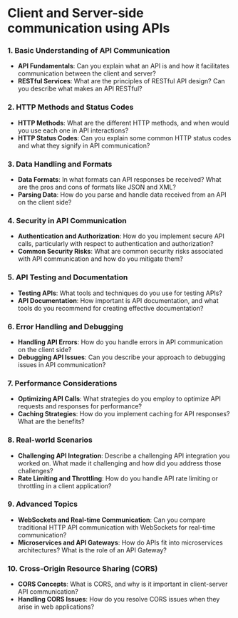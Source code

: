 # Client and Server-side communication using APIs

### 1. Basic Understanding of API Communication

- **API Fundamentals**: Can you explain what an API is and how it facilitates communication between the client and server?
- **RESTful Services**: What are the principles of RESTful API design? Can you describe what makes an API RESTful?

### 2. HTTP Methods and Status Codes

- **HTTP Methods**: What are the different HTTP methods, and when would you use each one in API interactions?
- **HTTP Status Codes**: Can you explain some common HTTP status codes and what they signify in API communication?

### 3. Data Handling and Formats

- **Data Formats**: In what formats can API responses be received? What are the pros and cons of formats like JSON and XML?
- **Parsing Data**: How do you parse and handle data received from an API on the client side?

### 4. Security in API Communication

- **Authentication and Authorization**: How do you implement secure API calls, particularly with respect to authentication and authorization?
- **Common Security Risks**: What are common security risks associated with API communication and how do you mitigate them?

### 5. API Testing and Documentation

- **Testing APIs**: What tools and techniques do you use for testing APIs?
- **API Documentation**: How important is API documentation, and what tools do you recommend for creating effective documentation?

### 6. Error Handling and Debugging

- **Handling API Errors**: How do you handle errors in API communication on the client side?
- **Debugging API Issues**: Can you describe your approach to debugging issues in API communication?

### 7. Performance Considerations

- **Optimizing API Calls**: What strategies do you employ to optimize API requests and responses for performance?
- **Caching Strategies**: How do you implement caching for API responses? What are the benefits?

### 8. Real-world Scenarios

- **Challenging API Integration**: Describe a challenging API integration you worked on. What made it challenging and how did you address those challenges?
- **Rate Limiting and Throttling**: How do you handle API rate limiting or throttling in a client application?

### 9. Advanced Topics

- **WebSockets and Real-time Communication**: Can you compare traditional HTTP API communication with WebSockets for real-time communication?
- **Microservices and API Gateways**: How do APIs fit into microservices architectures? What is the role of an API Gateway?

### 10. Cross-Origin Resource Sharing (CORS)

- **CORS Concepts**: What is CORS, and why is it important in client-server API communication?
- **Handling CORS Issues**: How do you resolve CORS issues when they arise in web applications?
